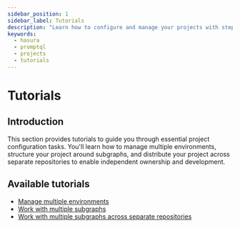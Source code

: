 ```yaml
---
sidebar_position: 1
sidebar_label: Tutorials
description: "Learn how to configure and manage your projects with step-by-step tutorials."
keywords:
  - hasura
  - promptql
  - projects
  - tutorials
---
```


# Tutorials

## Introduction

This section provides tutorials to guide you through essential project configuration tasks. You'll learn how to manage
multiple environments, structure your project around subgraphs, and distribute your project across separate repositories
to enable independent ownership and development.

## Available tutorials

- [Manage multiple environments](/project-configuration/tutorials/manage-multiple-environments.mdx)
- [Work with multiple subgraphs](/project-configuration/tutorials/work-with-multiple-subgraphs.mdx)
- [Work with multiple subgraphs across separate repositories](/project-configuration/tutorials/work-with-multiple-repositories.mdx)
